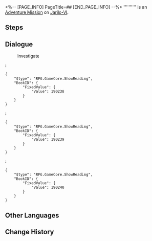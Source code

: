<%-- [PAGE_INFO]
PageTitle=##
[END_PAGE_INFO] --%>
{{Stub|Dialogue.}}
{{Mission Infobox
|id            = 4040129
|title         = 
|image         = <!--Mission .png-->
|type          = Adventure
|event_name    = 
|chapter       = 
|requirements  = [[Trailblaze Mission]] ''[[Lingering Shadows]]'' completed
|summary       = <!--official mission summary from Fate's Atlas-->
|characters    = Trailblazer
|startLocation = [[Jarilo-VI]] - [[Backwater Pass]]
|world         = Jarilo-VI
|area          = Backwater Pass
|prev          = 
|next          = 
|rewards       = 
}}
'''''''''' is an [[Adventure Mission]] on [[Jarilo-VI]].

==Steps==


<!--
==Gameplay Notes==

--><!--
==Trial Character==

-->
==Dialogue==
{{Stub Dialogue}}

:{{DIcon|Loupe}} Investigate
:{{DIcon|Talk}} 
:<pre>{
	"$type": "RPG.GameCore.ShowReading",
	"BookID": {
		"FixedValue": {
			"Value": 190238
		}
	}
}</pre>
:{{DIcon|Talk}} 
:<pre>{
	"$type": "RPG.GameCore.ShowReading",
	"BookID": {
		"FixedValue": {
			"Value": 190239
		}
	}
}</pre>
:{{DIcon|Talk}} 
:<pre>{
	"$type": "RPG.GameCore.ShowReading",
	"BookID": {
		"FixedValue": {
			"Value": 190240
		}
	}
}</pre>
{{Dialogue End}}

==Other Languages==
{{Other Languages
|en   = 
|zhs  = 
|zht  = 
|ja   = 
|ko   = 
|es   = 
|fr   = 
|ru   = 
|th   = 
|vi   = 
|de   = 
|id   = 
|pt   = 
}}

==Change History==
{{Change History|1.0}}
